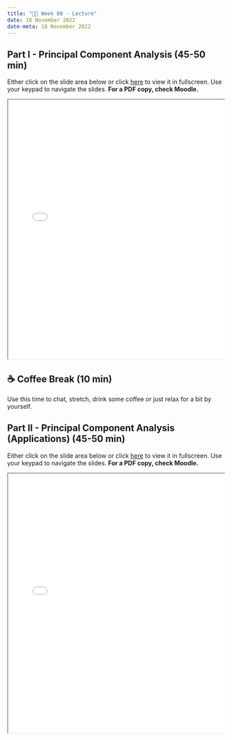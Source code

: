 ---
title: "👨‍🏫 Week 08 - Lecture"
date: 18 November 2022
date-meta: 18 November 2022
---

## Part I - Principal Component Analysis (45-50 min)


Either click on the slide area below or click [here](/slides/week08_slides_part1.qmd) to view it in fullscreen.
Use your keypad to navigate the slides. **For a PDF copy, check Moodle.**

<div class="container" style="position: relative;overflow: hidden;width: 100%;min-height:600px;">
<iframe src="/slides/week08_slides_part1.html" style="position=absolute;top: 0;left: 0;bottom: 0;right: 0;width: 100%;min-height:600px;"></iframe>
</div>

## ☕ Coffee Break  (10 min)

Use this time to chat, stretch, drink some coffee or just relax for a bit by yourself.

## Part II - Principal Component Analysis (Applications) (45-50 min)

Either click on the slide area below or click [here](/slides/week08_slides_part2.qmd) to view it in fullscreen.
Use your keypad to navigate the slides. **For a PDF copy, check Moodle.**

<div class="container" style="position: relative;overflow: hidden;width: 100%;min-height:600px;">
<iframe src="/slides/week08_slides_part2.html" style="position=absolute;top: 0;left: 0;bottom: 0;right: 0;width: 100%;min-height:600px;"></iframe>
</div>